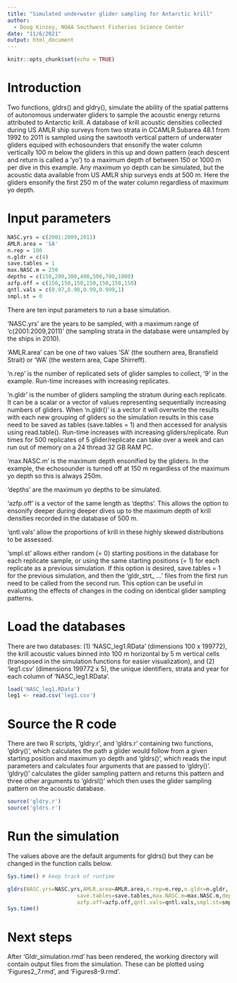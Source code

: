 ---
title: "Simulated underwater glider sampling for Antarctic krill"
author:
  - Doug Kinzey, NOAA Southwest Fisheries Science Center
date: "11/6/2021"
output: html_document
---

```{r setup, include=FALSE}
knitr::opts_chunk$set(echo = TRUE)
```

# Introduction


Two functions, gldrs() and gldry(), simulate the ability of the spatial patterns of autonomous underwater gliders to sample the acoustic energy returns attributed to Antarctic krill. A database of krill acoustic densities collected during US AMLR ship surveys from two strata in CCAMLR Subarea 48.1 from 1992 to 2011 is sampled using the sawtooth vertical pattern of underwater gliders equiped with echosounders that ensonify the water column vertically 100 m below the gliders in this up and down pattern (each descent and return is called a 'yo') to a maximum depth of between 150 or 1000 m per dive in this example. Any maximum yo depth can be simulated, but the acoustic data available from US AMLR ship surveys ends at 500 m. Here the gliders ensonify the first 250 m of the water column regardless of maximum yo depth.

# Input parameters

```{r}
NASC.yrs = c(2001:2009,2011)
AMLR.area = 'SA'
n.rep = 100
n.gldr = c(4)
save.tables = 1
max.NASC.m = 250
depths = c(150,200,300,400,500,700,1000)
azfp.off = c(150,150,150,150,150,150,150) 
qntl.vals = c(0.97,0.98,0.99,0.999,1)
smpl.st = 0
```
There are ten input parameters to run a base simulation.

'NASC.yrs' are the years to be sampled, with a maximum range of 'c(2001:2009,2011)' (the sampling strata in the database were unsampled by the ships in 2010).

'AMLR.area' can be one of two values 'SA' (the southern area, Bransfield Strait) or 'WA' (the western area, Cape Shirreff).

'n.rep' is the number of replicated sets of glider samples to collect, '9' in the example. Run-time increases with increasing replicates.

'n.gldr' is the number of gliders sampling the stratum during each replicate. It can be a scalar or a vector of values representing sequentially increasing numbers of gliders. When 'n.gldr()' is a vector it will overwrite the results with each new grouping of gliders so the simulation results in this case need to be saved as tables (save.tables = 1) and then accessed for analysis using read.table().  Run-time increases with increasing gliders/replicate. Run times for 500 replicates of 5 glider/replicate can take over a week and can run out of memory on a 24 thread 32 GB RAM PC.

'max.NASC.m' is the maximum depth ensonified by the gliders. In the example, the echosounder is turned off at 150 m regardless of the maximum yo depth so this is always 250m.

'depths' are the maximum yo depths to be simulated.

'azfp.off' is a vector of the same length as 'depths'. This allows the option to ensonify deeper during deeper dives up to the maximum depth of krill densities recorded in the database of 500 m.

'qntl.vals' allow the proportions of krill in these highly skewed distributions to be assessed.

'smpl.st' allows either random (= 0) starting positions in the database for each replicate sample, or using the same starting positions (= 1) for each replicate as a previous simulation. If this option is desired, save.tables = 1 for the previous simulation, and then the 'gldr_strt_ ...' files from the first run need to be called from the second run. This option can be useful in evaluating the effects of changes in the coding on identical glider sampling patterns.

# Load the databases
There are two databases: (1) 'NASC_leg1.RData' (dimensions 100 x 199772), the krill acoustic values binned into 100 m horizontal by 5 m vertical cells (transposed in the simulation functions for easier visualization), and (2) 'leg1.csv' (dimensions 199772 x 5), the unique identifiers, strata and year for each column of 'NASC_leg1.RData'.

```{r load_data}
load('NASC_leg1.RData')
leg1 <- read.csv('leg1.csv')
```

# Source the R code
There are two R scripts, 'gldry.r', and 'gldrs.r' containing two functions, 'gldry()', which calculates the path a glider would follow from a given starting position and maximum yo depth and 'gldrs()', which reads the input parameters and calculates four arguments that are passed to 'gldry()'. 'gldry()' calculates the glider sampling pattern and returns this pattern and three other arguments to 'gldrsl()' which then uses the glider sampling pattern on the acoustic database.

```{r}
source('gldry.r')
source('gldrs.r')
```

# Run the simulation
The values above are the default arguments for gldrs() but they can be changed in the function calls below.

```{r}
Sys.time() # keep track of runtime

gldrs(NASC.yrs=NASC.yrs,AMLR.area=AMLR.area,n.rep=n.rep,n.gldr=n.gldr,
                      save.tables=save.tables,max.NASC.m=max.NASC.m,depths=depths,
                      azfp.off=azfp.off,qntl.vals=qntl.vals,smpl.st=smpl.st)
Sys.time()
```

# Next steps

After 'Gldr_simulation.rmd' has been rendered, the working directory will contain output files from the simulation. These can be plotted using 'Figures2_7.rmd', and 'Figures8-9.rmd'.

